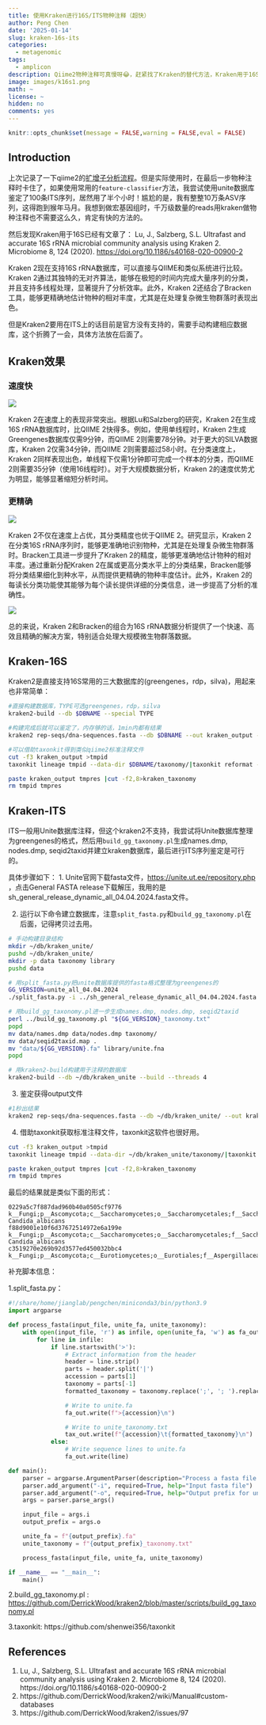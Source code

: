 ```yaml
---
title: 使用Kraken进行16S/ITS物种注释（超快）
author: Peng Chen
date: '2025-01-14'
slug: kraken-16s-its
categories:
  - metagenomic
tags:
  - amplicon
description: Qiime2物种注释可真慢呀😂，赶紧找了Kraken的替代方法，Kraken用于16S是现成的。但是ITS的Unite数据库问题自己折腾了一下解决了。
image: images/k16s1.png
math: ~
license: ~
hidden: no
comments: yes
---
```


```r
knitr::opts_chunk$set(message = FALSE,warning = FALSE,eval = FALSE)
```

## Introduction

上次记录了一下qiime2的[扩增子分析流程](../amplicon-workflow)。但是实际使用时，在最后一步物种注释时卡住了，如果使用常用的`feature-classifier`方法，我尝试使用unite数据库鉴定了100条ITS序列，居然用了半个小时！尴尬的是，我有整整10万条ASV序列，这得跑到猴年马月。我想到做宏基因组时，千万级数量的reads用kraken做物种注释也不需要这么久，肯定有快的方法的。

然后发现Kraken用于16S已经有文章了：
Lu, J., Salzberg, S.L. Ultrafast and accurate 16S rRNA microbial community analysis using Kraken 2. Microbiome 8, 124 (2020). <https://doi.org/10.1186/s40168-020-00900-2>

Kraken 2现在支持16S rRNA数据库，可以直接与QIIME和类似系统进行比较。Kraken 2通过其独特的无对齐算法，能够在极短的时间内完成大量序列的分类，并且支持多线程处理，显著提升了分析效率。此外，Kraken 2还结合了Bracken工具，能够更精确地估计物种的相对丰度，尤其是在处理复杂微生物群落时表现出色。

但是Kraken2要用在ITS上的话目前是官方没有支持的，需要手动构建相应数据库，这个折腾了一会，具体方法放在后面了。

## Kraken效果

### 速度快

![](images/k16s1.png)

Kraken 2在速度上的表现非常突出。根据Lu和Salzberg的研究，Kraken 2在生成16S rRNA数据库时，比QIIME 2快得多。例如，使用单线程时，Kraken 2生成Greengenes数据库仅需9分钟，而QIIME 2则需要78分钟。对于更大的SILVA数据库，Kraken 2仅需34分钟，而QIIME 2则需要超过58小时。在分类速度上，Kraken 2同样表现出色，单线程下仅需1分钟即可完成一个样本的分类，而QIIME 2则需要35分钟（使用16线程时）。对于大规模数据分析，Kraken 2的速度优势尤为明显，能够显著缩短分析时间。

### 更精确

![](images/k16s2.png)

Kraken 2不仅在速度上占优，其分类精度也优于QIIME 2。研究显示，Kraken 2在分类16S rRNA序列时，能够更准确地识别物种，尤其是在处理复杂微生物群落时。Bracken工具进一步提升了Kraken 2的精度，能够更准确地估计物种的相对丰度。通过重新分配Kraken 2在属或更高分类水平上的分类结果，Bracken能够将分类结果细化到种水平，从而提供更精确的物种丰度估计。此外，Kraken 2的每读长分类功能使其能够为每个读长提供详细的分类信息，进一步提高了分析的准确性。

![](images/k16s3.png)

总的来说，Kraken 2和Bracken的组合为16S rRNA数据分析提供了一个快速、高效且精确的解决方案，特别适合处理大规模微生物群落数据。

## Kraken-16S

Kraken2是直接支持16S常用的三大数据库的(greengenes，rdp，silva)，用起来也非常简单：

```bash
#直接构建数据库，TYPE可选greengenes，rdp，silva
kraken2-build --db $DBNAME --special TYPE

#构建完成后就可以鉴定了，内存够的话，1min内都有结果
kraken2 rep-seqs/dna-sequences.fasta --db $DBNAME --out kraken_output --threads 4 --report kraken_report.txt -c 0.05

#可以借助taxonkit得到类似qiime2标准注释文件
cut -f3 kraken_output >tmpid
taxonkit lineage tmpid --data-dir $DBNAME/taxonomy/|taxonkit reformat --data-dir $DBNAME/taxonomy/ -P >tmpres

paste kraken_output tmpres |cut -f2,8>kraken_taxonomy
rm tmpid tmpres
```

## Kraken-ITS

ITS一般用Unite数据库注释，但这个kraken2不支持，我尝试将Unite数据库整理为greengenes的格式，然后用`build_gg_taxonomy.pl`生成names.dmp, nodes.dmp, seqid2taxid并建立kraken数据库，最后进行ITS序列鉴定是可行的。

具体步骤如下：
1. Unite官网下载fasta文件，<https://unite.ut.ee/repository.php> ，点击General FASTA release下载解压，我用的是sh_general_release_dynamic_all_04.04.2024.fasta文件。

2. 运行以下命令建立数据库，注意`split_fasta.py`和`build_gg_taxonomy.pl`在后面，记得拷贝过去用。

```bash
# 手动构建目录结构
mkdir ~/db/kraken_unite/
pushd ~/db/kraken_unite/
mkdir -p data taxonomy library
pushd data

# 用split_fasta.py把unite数据库提供的fasta格式整理为greengenes的
GG_VERSION=unite_all_04.04.2024
./split_fasta.py -i ../sh_general_release_dynamic_all_04.04.2024.fasta -o ${GG_VERSION}

# 用build_gg_taxonomy.pl进一步生成names.dmp, nodes.dmp, seqid2taxid
perl ../build_gg_taxonomy.pl "${GG_VERSION}_taxonomy.txt"
popd
mv data/names.dmp data/nodes.dmp taxonomy/
mv data/seqid2taxid.map .
mv "data/${GG_VERSION}.fa" library/unite.fna
popd

# 用kraken2-build构建用于注释的数据库
kraken2-build --db ~/db/kraken_unite --build --threads 4
```

3. 鉴定获得output文件

```bash
#1秒出结果
kraken2 rep-seqs/dna-sequences.fasta --db ~/db/kraken_unite/ --out kraken_output --threads 4 --report kraken_report.txt -c 0.05
```

4. 借助taxonkit获取标准注释文件，taxonkit这软件也很好用。
```bash
cut -f3 kraken_output >tmpid
taxonkit lineage tmpid --data-dir ~/db/kraken_unite/taxonomy/|taxonkit reformat  --data-dir ~/db/kraken_unite/taxonomy/ -P >tmpres

paste kraken_output tmpres |cut -f2,8>kraken_taxonomy
rm tmpid tmpres
```

最后的结果就是类似下面的形式：

```
0229a5c7f887dad960b40a0505cf9776	k__Fungi;p__Ascomycota;c__Saccharomycetes;o__Saccharomycetales;f__Saccharomycetales_fam_Incertae_sedis;g__Candida;s__Candida Candida_albicans
f88d9001e10f6d37672514972e6a199e	k__Fungi;p__Ascomycota;c__Saccharomycetes;o__Saccharomycetales;f__Saccharomycetales_fam_Incertae_sedis;g__Candida;s__Candida Candida_albicans
c3519270e269b92d3577ed450032bbc4	k__Fungi;p__Ascomycota;c__Eurotiomycetes;o__Eurotiales;f__Aspergillaceae;g__Penicillium;s__
```

补充脚本信息：

1.split_fasta.py：
```python
#!/share/home/jianglab/pengchen/miniconda3/bin/python3.9
import argparse

def process_fasta(input_file, unite_fa, unite_taxonomy):
    with open(input_file, 'r') as infile, open(unite_fa, 'w') as fa_out, open(unite_taxonomy, 'w') as tax_out:
        for line in infile:
            if line.startswith('>'):
                # Extract information from the header
                header = line.strip()
                parts = header.split('|')
                accession = parts[1]
                taxonomy = parts[-1]
                formatted_taxonomy = taxonomy.replace(';', '; ').replace(' ', '').replace(';', '; ')

                # Write to unite.fa
                fa_out.write(f">{accession}\n")

                # Write to unite_taxonomy.txt
                tax_out.write(f"{accession}\t{formatted_taxonomy}\n")
            else:
                # Write sequence lines to unite.fa
                fa_out.write(line)

def main():
    parser = argparse.ArgumentParser(description="Process a fasta file to generate unite.fa and unite_taxonomy.txt.")
    parser.add_argument("-i", required=True, help="Input fasta file")
    parser.add_argument("-o", required=True, help="Output prefix for unite.fa and unite_taxonomy.txt")
    args = parser.parse_args()

    input_file = args.i
    output_prefix = args.o

    unite_fa = f"{output_prefix}.fa"
    unite_taxonomy = f"{output_prefix}_taxonomy.txt"

    process_fasta(input_file, unite_fa, unite_taxonomy)

if __name__ == "__main__":
    main()
```

2.build_gg_taxonomy.pl : <https://github.com/DerrickWood/kraken2/blob/master/scripts/build_gg_taxonomy.pl>

3.taxonkit: https://github.com/shenwei356/taxonkit

## References
1. Lu, J., Salzberg, S.L. Ultrafast and accurate 16S rRNA microbial community analysis using Kraken 2. Microbiome 8, 124 (2020). https://doi.org/10.1186/s40168-020-00900-2
2. https://github.com/DerrickWood/kraken2/wiki/Manual#custom-databases
3. https://github.com/DerrickWood/kraken2/issues/97
